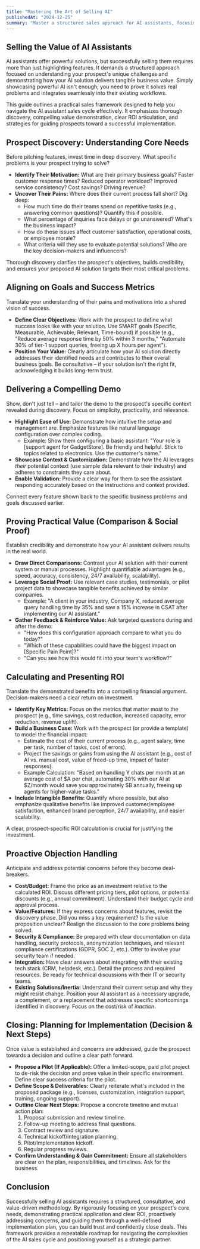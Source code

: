 ```yaml
---
title: "Mastering the Art of Selling AI"
publishedAt: "2024-12-25"
summary: "Master a structured sales approach for AI assistants, focusing on effective prospect discovery, compelling value demonstration, ROI calculation, objection handling, and closing strategies."
---
```


## Selling the Value of AI Assistants

AI assistants offer powerful solutions, but successfully selling them requires more than just highlighting features. It demands a structured approach focused on understanding your prospect's unique challenges and demonstrating how your AI solution delivers tangible business value. Simply showcasing powerful AI isn't enough; you need to prove it solves real problems and integrates seamlessly into their existing workflows.

This guide outlines a practical sales framework designed to help you navigate the AI assistant sales cycle effectively. It emphasizes thorough discovery, compelling value demonstration, clear ROI articulation, and strategies for guiding prospects toward a successful implementation.

## Prospect Discovery: Understanding Core Needs

Before pitching features, invest time in deep discovery. What specific problems is your prospect trying to solve?

- **Identify Their Motivation:** What are their primary business goals? Faster customer response times? Reduced operator workload? Improved service consistency? Cost savings? Driving revenue?
- **Uncover Their Pains:** Where does their current process fall short? Dig deep:
  - How much time do their teams spend on repetitive tasks (e.g., answering common questions)? Quantify this if possible.
  - What percentage of inquiries face delays or go unanswered? What's the business impact?
  - How do these issues affect customer satisfaction, operational costs, or employee morale?
  - What criteria will they use to evaluate potential solutions? Who are the key decision-makers and influencers?

Thorough discovery clarifies the prospect's objectives, builds credibility, and ensures your proposed AI solution targets their most critical problems.

## Aligning on Goals and Success Metrics

Translate your understanding of their pains and motivations into a shared vision of success.

- **Define Clear Objectives:** Work with the prospect to define what success looks like with your solution. Use SMART goals (Specific, Measurable, Achievable, Relevant, Time-bound) if possible (e.g., "Reduce average response time by 50% within 3 months," "Automate 30% of tier-1 support queries, freeing up X hours per agent").
- **Position Your Value:** Clearly articulate how your AI solution directly addresses their identified needs and contributes to their overall business goals. Be consultative – if your solution isn't the right fit, acknowledging it builds long-term trust.

## Delivering a Compelling Demo

Show, don't just tell – and tailor the demo to the prospect's specific context revealed during discovery. Focus on simplicity, practicality, and relevance.

- **Highlight Ease of Use:** Demonstrate how intuitive the setup and management are. Emphasize features like natural language configuration over complex coding.
  - Example: Show them configuring a basic assistant: "Your role is [support agent for GadgetStore]. Be friendly and helpful. Stick to topics related to electronics. Use the customer's name."
- **Showcase Context & Customization:** Demonstrate how the AI leverages _their_ potential context (use sample data relevant to their industry) and adheres to constraints they care about.
- **Enable Validation:** Provide a clear way for them to see the assistant responding accurately based on the instructions and context provided.

Connect every feature shown back to the specific business problems and goals discussed earlier.

## Proving Practical Value (Comparison & Social Proof)

Establish credibility and demonstrate how your AI assistant delivers results in the real world.

- **Draw Direct Comparisons:** Contrast your AI solution with their current system or manual processes. Highlight quantifiable advantages (e.g., speed, accuracy, consistency, 24/7 availability, scalability).
- **Leverage Social Proof:** Use relevant case studies, testimonials, or pilot project data to showcase tangible benefits achieved by similar companies.
  - Example: "A client in your industry, Company X, reduced average query handling time by 35% and saw a 15% increase in CSAT after implementing our AI assistant."
- **Gather Feedback & Reinforce Value:** Ask targeted questions during and after the demo:
  - "How does this configuration approach compare to what you do today?"
  - "Which of these capabilities could have the biggest impact on [Specific Pain Point]?"
  - "Can you see how this would fit into your team's workflow?"

## Calculating and Presenting ROI

Translate the demonstrated benefits into a compelling financial argument. Decision-makers need a clear return on investment.

- **Identify Key Metrics:** Focus on the metrics that matter most to the prospect (e.g., time savings, cost reduction, increased capacity, error reduction, revenue uplift).
- **Build a Business Case:** Work with the prospect (or provide a template) to model the financial impact:
  - Estimate the cost of their current process (e.g., agent salary, time per task, number of tasks, cost of errors).
  - Project the savings or gains from using the AI assistant (e.g., cost of AI vs. manual cost, value of freed-up time, impact of faster responses).
  - Example Calculation: "Based on handling Y chats per month at an average cost of $A per chat, automating 30% with our AI at $Z/month would save you approximately $B annually, freeing up agents for higher-value tasks."
- **Include Intangible Benefits:** Quantify where possible, but also emphasize qualitative benefits like improved customer/employee satisfaction, enhanced brand perception, 24/7 availability, and easier scalability.

A clear, prospect-specific ROI calculation is crucial for justifying the investment.

## Proactive Objection Handling

Anticipate and address potential concerns before they become deal-breakers.

- **Cost/Budget:** Frame the price as an investment relative to the calculated ROI. Discuss different pricing tiers, pilot options, or potential discounts (e.g., annual commitment). Understand their budget cycle and approval process.
- **Value/Features:** If they express concerns about features, revisit the discovery phase. Did you miss a key requirement? Is the value proposition unclear? Realign the discussion to the core problems being solved.
- **Security & Compliance:** Be prepared with clear documentation on data handling, security protocols, anonymization techniques, and relevant compliance certifications (GDPR, SOC 2, etc.). Offer to involve your security team if needed.
- **Integration:** Have clear answers about integrating with their existing tech stack (CRM, helpdesk, etc.). Detail the process and required resources. Be ready for technical discussions with their IT or security teams.
- **Existing Solutions/Inertia:** Understand their current setup and why they might resist change. Position your AI assistant as a necessary upgrade, a complement, or a replacement that addresses specific shortcomings identified in discovery. Focus on the cost/risk of _inaction_.

## Closing: Planning for Implementation (Decision & Next Steps)

Once value is established and concerns are addressed, guide the prospect towards a decision and outline a clear path forward.

- **Propose a Pilot (If Applicable):** Offer a limited-scope, paid pilot project to de-risk the decision and prove value in their specific environment. Define clear success criteria for the pilot.
- **Define Scope & Deliverables:** Clearly reiterate what's included in the proposed package (e.g., licenses, customization, integration support, training, ongoing support).
- **Outline Clear Next Steps:** Propose a concrete timeline and mutual action plan:
  1.  Proposal submission and review timeline.
  2.  Follow-up meeting to address final questions.
  3.  Contract review and signature.
  4.  Technical kickoff/integration planning.
  5.  Pilot/Implementation kickoff.
  6.  Regular progress reviews.
- **Confirm Understanding & Gain Commitment:** Ensure all stakeholders are clear on the plan, responsibilities, and timelines. Ask for the business.

## Conclusion

Successfully selling AI assistants requires a structured, consultative, and value-driven methodology. By rigorously focusing on your prospect's core needs, demonstrating practical application and clear ROI, proactively addressing concerns, and guiding them through a well-defined implementation plan, you can build trust and confidently close deals. This framework provides a repeatable roadmap for navigating the complexities of the AI sales cycle and positioning yourself as a strategic partner.
